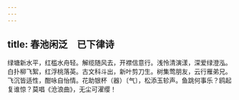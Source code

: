 ```yaml
---
---
---
```

title: 春池闲泛　已下律诗
---



绿塘新水平，红槛水舟轻。解缆随风去，开襟信意行。浅怜清演漾，深爱绿澄泓。白扑柳飞絮，红浮桃落英。古文科斗出，新叶剪刀生。树集莺朋友，云行雁弟兄。飞沉皆适性，酣咏自怡情。花助银杯（器）〔气〕，松添玉轸声。鱼跳何事乐？鸥起复谁惊？莫唱《沧浪曲》，无尘可濯缨！